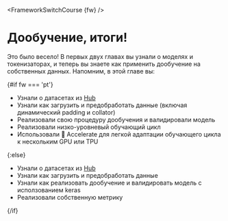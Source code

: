 <FrameworkSwitchCourse {fw} />

# Дообучение, итоги!

<CourseFloatingBanner
    chapter={3}
    classNames="absolute z-10 right-0 top-0"
/>

Это было весело! В первых двух главах вы узнали о моделях и токенизаторах, и теперь вы знаете как применить дообучение на собственных данных.
Напомним, в этой главе вы: 

{#if fw === 'pt'}
* Узнали о датасетах из [Hub](https://huggingface.co/datasets)
* Узнали как загрузить и предобработать данные (включая динамический padding и collator)
* Реализовали свою процедуру дообучения и валидировали модель
* Реализовали низко-уровневый обучающий цикл
* Использовали 🤗 Accelerate для легкой адаптации обучающего цикла к нескольким GPU или TPU

{:else}
* Узнали о датасетах из [Hub](https://huggingface.co/datasets)
* Узнали как загрузить и предобработать данные
* Узнали как реализовать дообучение и валидировать модель с исползованием keras
* Реализовали собственную метрику

{/if}

